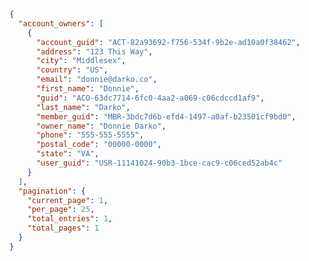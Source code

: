```json Response
{
  "account_owners": [
    {    
      "account_guid": "ACT-82a93692-f756-534f-9b2e-ad10a0f38462",
      "address": "123 This Way",
      "city": "Middlesex",
      "country": "US",
      "email": "donnie@darko.co",
      "first_name": "Donnie",
      "guid": "ACO-63dc7714-6fc0-4aa2-a069-c06cdccd1af9",
      "last_name": "Darko",
      "member_guid": "MBR-3bdc7d6b-efd4-1497-a0af-b23501cf9bd0",
      "owner_name": "Donnie Darko",
      "phone": "555-555-5555",
      "postal_code": "00000-0000",
      "state": "VA",
      "user_guid": "USR-11141024-90b3-1bce-cac9-c06ced52ab4c"
    }
  ],
  "pagination": {  
    "current_page": 1,
    "per_page": 25,
    "total_entries": 1,
    "total_pages": 1
  }
}
```
